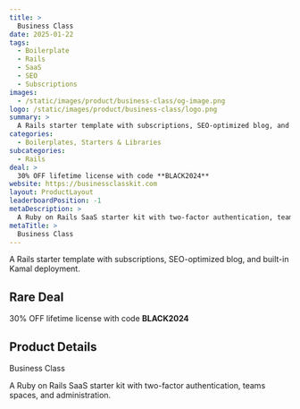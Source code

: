 ```yaml
---
title: >
  Business Class
date: 2025-01-22
tags:
  - Boilerplate
  - Rails
  - SaaS
  - SEO
  - Subscriptions
images:
  - /static/images/product/business-class/og-image.png
logo: /static/images/product/business-class/logo.png
summary: >
  A Rails starter template with subscriptions, SEO-optimized blog, and built-in Kamal deployment.
categories:
  - Boilerplates, Starters & Libraries
subcategories:
  - Rails
deal: >
  30% OFF lifetime license with code **BLACK2024**
website: https://businessclasskit.com
layout: ProductLayout
leaderboardPosition: -1
metaDescription: >
  A Ruby on Rails SaaS starter kit with two-factor authentication, teams spaces, and administration.
metaTitle: >
  Business Class
---
```

A Rails starter template with subscriptions, SEO-optimized blog, and built-in Kamal deployment.

## Rare Deal

30% OFF lifetime license with code **BLACK2024**

## Product Details

Business Class

A Ruby on Rails SaaS starter kit with two-factor authentication, teams spaces, and administration.

